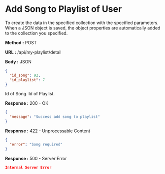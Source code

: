 
# Add Song to Playlist of User

To create the data in the specified collection with the specified parameters.
When a JSON object is saved, the object properties are automatically added to the collection you specified.

**Method :** <Badge>POST</Badge>

**URL :** <Badge variant="dark">/api/my-playlist/detail</Badge>

**Body :** <Badge variant="purple">JSON</Badge>

```json
{
  "id_song": 92,
  "id_playlist": 7
}
```

<Param name="id_song" type="number" required={true}>Id of Song.</Param>
<Param name="id_playlist" type="number" required={true}>Id of Playlist.</Param>

**Response :** <BadgeOutline variant="success">200 - OK</BadgeOutline>

```json
{
  "message": "Success add song to playlist"
}
```

**Response :** <BadgeOutline variant="info">422 - Unprocessable Content</BadgeOutline>

```json
{
  "error": "Song required"
}
```

**Response :** <BadgeOutline variant="danger">500 - Server Error</BadgeOutline>

```json
Internal Server Error
```
